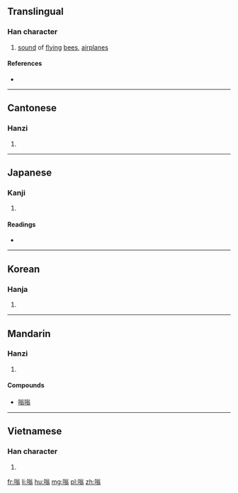 ==Translingual==

===Han character===
{{Han char|rn=30|rad=口|as=10|sn=13|four=6802<sub>7</sub>|canj=口金戈一 (RCIM)|ids=⿰[[口]][[翁]]}}

# [[sound]] of [[fly]]ing [[bee]]s, [[airplane]]s

====References====
* {{Han ref|kx=0203.270|dkj=04106|dj=0426.070|hdz=10669.120|uh=55E1|ud=21985|bh=B6E4|bd=46820}}

----

==Cantonese==

===Hanzi===
{{yue-hanzi|jyut=|y=yung1}}

# {{defn|lang=yue|sort=口10}}

----

==Japanese==

===Kanji===
{{ja-kanji|grade=|rs=口10}}

# {{defn|lang=ja|sort=口10}}

====Readings====
* {{ja-readings|on=[[ろう]] (rō), [[ら]] (ra)|kun=}}

----

==Korean==

===Hanja===
{{ko-hanja|hangeul=옹|rv=ong|mr=ong}}

# {{defn|lang=ko|sort=口10}}

----

==Mandarin==

===Hanzi===
{{cmn-hanzi|pin=[[wēng]] ([[weng1]])|wg=weng<sup>1</sup>}}

# {{defn|lang=cmn|sort=口10}}

====Compounds====
* [[嗡嗡]]

----

==Vietnamese==

===Han character===
{{vi-hantu|[[ông]], [[óng]]|rs=口10}}

# {{defn|lang=vi|sort=口10}}

[[fr:嗡]]
[[li:嗡]]
[[hu:嗡]]
[[mg:嗡]]
[[pl:嗡]]
[[zh:嗡]]
